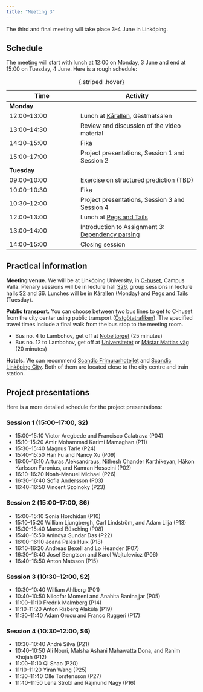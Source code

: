 ```yaml
---
title: "Meeting 3"
---
```


The third and final meeting will take place 3–4 June in Linköping.

## Schedule

The meeting will start with lunch at 12:00 on Monday, 3 June and end at 15:00 on Tuesday, 4 June. Here is a rough schedule:

| Time | Activity |
|------|----------|
| **Monday** | |
| 12:00–13:00 | Lunch at [Kårallen](https://www.compass-group.se/restauranger-och-menyer/ovriga-restauranger/karallen/), Gästmatsalen |
| 13:00–14:30 | Review and discussion of the video material |
| 14:30–15:00 | Fika |
| 15:00–17:00 | Project presentations, Session 1 and Session 2 |
| **Tuesday** | |
| 09:00–10:00 | Exercise on structured prediction (TBD) |
| 10:00–10:30 | Fika |
| 10:30–12:00 | Project presentations, Session 3 and Session 4 |
| 12:00–13:00 | Lunch at [Pegs and Tails](https://www.pegsandtails.se) |
| 13:00–14:00 | Introduction to Assignment 3: [Dependency parsing](https://github.com/liu-nlp/dl4nlp/tree/main/website/assignments/assignment3) |
| 14:00–15:00 | Closing session |

: {.striped .hover}

## Practical information

**Meeting venue.** We will be at Linköping University, in [C-huset](https://link.mazemap.com/bhnLVFzU), Campus Valla. Plenary sessions will be in lecture hall [S26](https://link.mazemap.com/5Na48t8n), group sessions in lecture halls [S2](https://link.mazemap.com/9zmNYSFY) and [S6](https://link.mazemap.com/5AR9lZNE). Lunches will be in [Kårallen](https://www.compass-group.se/restauranger-och-menyer/ovriga-restauranger/karallen/) (Monday) and [Pegs and Tails](https://www.pegsandtails.se) (Tuesday).

**Public transport.** You can choose between two bus lines to get to C-huset from the city center using public transport ([Östgötatrafiken](https://www.ostgotatrafiken.se/)). The specified travel times include a final walk from the bus stop to the meeting room.

* Bus no. 4 to Lambohov, get off at [Nobeltorget](https://www.ostgotatrafiken.se/hallplats/nobeltorget) (25 minutes)
* Bus no. 12 to Lambohov, get off at [Universitetet](https://www.ostgotatrafiken.se/hallplats/universitetet-linkoping) or [Mästar Mattias väg](https://www.ostgotatrafiken.se/hallplats/master-mattias-vag) (20 minutes)

**Hotels.** We can recommend [Scandic Frimurarhotellet](https://www.scandichotels.se/hotell/sverige/linkoping/scandic-frimurarehotellet) and [Scandic Linköping City](https://www.scandichotels.se/hotell/sverige/linkoping/scandic-linkoping-city). Both of them are located close to the city centre and train station.

## Project presentations

Here is a more detailed schedule for the project presentations:

### Session 1 (15:00–17:00, S2)

* 15:00–15:10 Victor Aregbede and Francisco Calatrava (P04)
* 15:10–15:20 Amir Mohammad Karimi Mamaghan (P11)
* 15:30–15:40 Magnus Tarle (P24)
* 15:40–15:50 Han Fu and Nancy Xu (P09)
* 16:00–16:10 Arturas Aleksandraus, Nithesh Chander Karthikeyan, Håkon Karlsson Faronius, and Kamran Hosseini (P02)
* 16:10–16:20 Noah-Manuel Michael (P26)
* 16:30–16:40 Sofia Andersson (P03)
* 16:40–16:50 Vincent Szolnoky (P23)

### Session 2 (15:00–17:00, S6)

* 15:00–15:10 Sonia Horchidan (P10)
* 15:10–15:20 William Ljungbergh, Carl Lindström, and Adam Lilja (P13)
* 15:30–15:40 Marcel Büsching (P08)
* 15:40–15:50 Anindya Sundar Das (P22)
* 16:00–16:10 Joana Palés Huix (P18)
* 16:10–16:20 Andreas Bexell and Lo Heander (P07)
* 16:30–16:40 Josef Bengtson and Karol Wojtulewicz (P06)
* 16:40–16:50 Anton Matsson (P15)

### Session 3 (10:30–12:00, S2)

* 10:30–10:40 William Ahlberg (P01)
* 10:40–10:50 Niloofar Momeni and Anahita Baninajjar (P05)
* 11:00–11:10 Fredrik Malmberg (P14)
* 11:10–11:20 Anton Risberg Alaküla (P19)
* 11:30–11:40 Adam Orucu and Franco Ruggeri (P17)

### Session 4 (10:30–12:00, S6)

* 10:30–10:40 André Silva (P21)
* 10:40–10:50 Ali Nouri, Malsha Ashani Mahawatta Dona, and Ranim Khojah (P12)
* 11:00–11:10 Qi Shao (P20)
* 11:10–11:20 Yiran Wang (P25)
* 11:30–11:40 Olle Torstensson (P27)
* 11:40–11:50 Lena Strobl and Rajmund Nagy (P16)
